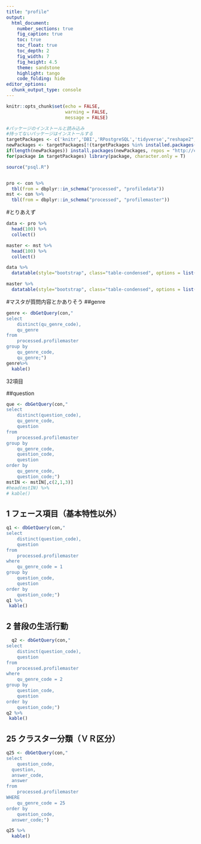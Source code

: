 ```yaml
---
title: "profile"
output:
  html_document:
    number_sections: true
    fig_caption: true
    toc: true
    toc_float: true
    toc_depth: 2
    fig_width: 7
    fig_height: 4.5
    theme: sandstone
    highlight: tango
    code_folding: hide
editor_options: 
  chunk_output_type: console
---
```


```r
knitr::opts_chunk$set(echo = FALSE, 
                      warning = FALSE,
                      message = FALSE)
```


```r
#パッケージのインストールと読み込み
#持ってないパッケージはインストールする
targetPackages <- c('knitr','DBI','RPostgreSQL','tidyverse',"reshape2","lubridate","dbplot","DT","gridExtra") 
newPackages <- targetPackages[!(targetPackages %in% installed.packages()[,"Package"])]
if(length(newPackages)) install.packages(newPackages, repos = "http://cran.us.r-project.org")
for(package in targetPackages) library(package, character.only = T)

source("psql.R")

```

```r

```

```r
pro <- con %>% 
  tbl(from = dbplyr::in_schema("processed", "profiledata")) 
mst <- con %>% 
  tbl(from = dbplyr::in_schema("processed", "profilemaster"))

```


#とりあえず
```r
data <- pro %>% 
  head(100) %>% 
  collect()

master <- mst %>% 
  head(100) %>% 
  collect()

data %>% 
  datatable(style="bootstrap", class="table-condensed", options = list(dom = 'tp',scrollX = TRUE))

master %>% 
  datatable(style="bootstrap", class="table-condensed", options = list(dom = 'tp',scrollX = TRUE))

```


#マスタが質問内容とかありそう
##genre

```r
genre <- dbGetQuery(con,"
select 
	distinct(qu_genre_code),
	qu_genre
from
	processed.profilemaster
group by
	qu_genre_code,
	qu_genre;")
genre%>%
  kable()
```
32項目

##question

```r
que <- dbGetQuery(con,"
select 
	distinct(question_code),
	qu_genre_code,
	question
from
	processed.profilemaster
group by
	qu_genre_code,
	question_code,
	question
order by 
	qu_genre_code,
	question_code;")
mstIN <- mstIN[,c(2,1,3)]
#head(mstIN) %>%
# kable()
```

## 1 フェース項目（基本特性以外）  
```r
q1 <- dbGetQuery(con,"
select 
	distinct(question_code),
	question
from
	processed.profilemaster
where
	qu_genre_code = 1
group by
	question_code,
	question
order by 
	question_code;")
q1 %>%
 kable()
```


## 2 普段の生活行動
```r
  q2 <- dbGetQuery(con,"
select 
	distinct(question_code),
	question
from
	processed.profilemaster
where
	qu_genre_code = 2
group by
	question_code,
	question
order by 
	question_code;")
q2 %>%
 kable()
```




## 25 クラスター分類（ＶＲ区分）
```r
q25 <- dbGetQuery(con,"
select 
	question_code,
  question,
  answer_code,
  answer       
from
	processed.profilemaster
WHERE
	qu_genre_code = 25
order by 
	question_code,
  answer_code;")

q25 %>%
  kable()
```
